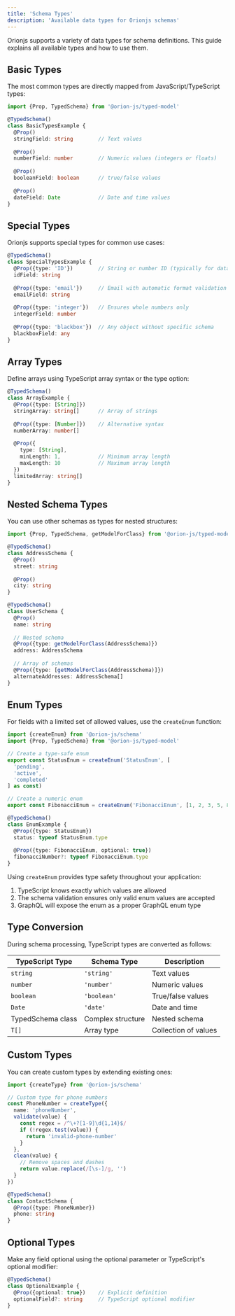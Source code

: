 ```yaml
---
title: 'Schema Types'
description: 'Available data types for Orionjs schemas'
---
```


Orionjs supports a variety of data types for schema definitions. This guide explains all available types and how to use them.

## Basic Types

The most common types are directly mapped from JavaScript/TypeScript types:

```typescript
import {Prop, TypedSchema} from '@orion-js/typed-model'

@TypedSchema()
class BasicTypesExample {
  @Prop()
  stringField: string        // Text values
  
  @Prop()
  numberField: number        // Numeric values (integers or floats)
  
  @Prop()
  booleanField: boolean      // true/false values
  
  @Prop()
  dateField: Date            // Date and time values
}
```

## Special Types

Orionjs supports special types for common use cases:

```typescript
@TypedSchema()
class SpecialTypesExample {
  @Prop({type: 'ID'})        // String or number ID (typically for database IDs)
  idField: string
  
  @Prop({type: 'email'})     // Email with automatic format validation
  emailField: string
  
  @Prop({type: 'integer'})   // Ensures whole numbers only
  integerField: number
  
  @Prop({type: 'blackbox'})  // Any object without specific schema
  blackboxField: any
}
```

## Array Types

Define arrays using TypeScript array syntax or the type option:

```typescript
@TypedSchema()
class ArrayExample {
  @Prop({type: [String]})
  stringArray: string[]      // Array of strings
  
  @Prop({type: [Number]})    // Alternative syntax
  numberArray: number[]
  
  @Prop({
    type: [String],
    minLength: 1,            // Minimum array length
    maxLength: 10            // Maximum array length
  })
  limitedArray: string[]
}
```

## Nested Schema Types

You can use other schemas as types for nested structures:

```typescript
import {Prop, TypedSchema, getModelForClass} from '@orion-js/typed-model'

@TypedSchema()
class AddressSchema {
  @Prop()
  street: string
  
  @Prop()
  city: string
}

@TypedSchema()
class UserSchema {
  @Prop()
  name: string
  
  // Nested schema
  @Prop({type: getModelForClass(AddressSchema)})
  address: AddressSchema
  
  // Array of schemas
  @Prop({type: [getModelForClass(AddressSchema)]})
  alternateAddresses: AddressSchema[]
}
```

## Enum Types

For fields with a limited set of allowed values, use the `createEnum` function:

```typescript
import {createEnum} from '@orion-js/schema'
import {Prop, TypedSchema} from '@orion-js/typed-model'

// Create a type-safe enum
export const StatusEnum = createEnum('StatusEnum', [
  'pending',
  'active',
  'completed'
] as const)

// Create a numeric enum
export const FibonacciEnum = createEnum('FibonacciEnum', [1, 2, 3, 5, 8, 13] as const)

@TypedSchema()
class EnumExample {
  @Prop({type: StatusEnum})
  status: typeof StatusEnum.type
  
  @Prop({type: FibonacciEnum, optional: true})
  fibonacciNumber?: typeof FibonacciEnum.type
}
```

Using `createEnum` provides type safety throughout your application:

1. TypeScript knows exactly which values are allowed
2. The schema validation ensures only valid enum values are accepted
3. GraphQL will expose the enum as a proper GraphQL enum type

## Type Conversion

During schema processing, TypeScript types are converted as follows:

| TypeScript Type | Schema Type | Description |
|----------------|-------------|-------------|
| `string`       | `'string'`  | Text values |
| `number`       | `'number'`  | Numeric values |
| `boolean`      | `'boolean'` | True/false values |
| `Date`         | `'date'`    | Date and time |
| TypedSchema class | Complex structure | Nested schema |
| `T[]`          | Array type  | Collection of values |

## Custom Types

You can create custom types by extending existing ones:

```typescript
import {createType} from '@orion-js/schema'

// Custom type for phone numbers
const PhoneNumber = createType({
  name: 'phoneNumber',
  validate(value) {
    const regex = /^\+?[1-9]\d{1,14}$/
    if (!regex.test(value)) {
      return 'invalid-phone-number'
    }
  },
  clean(value) {
    // Remove spaces and dashes
    return value.replace(/[\s-]/g, '')
  }
})

@TypedSchema()
class ContactSchema {
  @Prop({type: PhoneNumber})
  phone: string
}
```

## Optional Types

Make any field optional using the optional parameter or TypeScript's optional modifier:

```typescript
@TypedSchema()
class OptionalExample {
  @Prop({optional: true})    // Explicit definition
  optionalField?: string     // TypeScript optional modifier
}
``` 